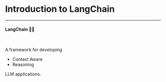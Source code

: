 
# Introduction to LangChain {#langchain-1}

---

#### LangChain 🦜🔗 \ {.center}

\ 
\

A framework for developing \

- Context Aware
- Reasoning

LLM applications.

